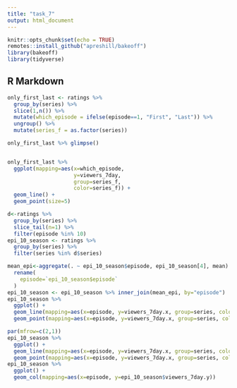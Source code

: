 ```yaml
---
title: "task_7"
output: html_document
---
```


```r
knitr::opts_chunk$set(echo = TRUE)
remotes::install_github("apreshill/bakeoff")
library(bakeoff)
library(tidyverse)
```

## R Markdown

```r
only_first_last <- ratings %>% 
  group_by(series) %>% 
  slice(1,n()) %>% 
  mutate(which_episode = ifelse(episode==1, "First", "Last")) %>% 
  ungroup() %>% 
  mutate(series_f = as.factor(series))

only_first_last %>% glimpse()


only_first_last %>% 
  ggplot(mapping=aes(x=which_episode,
                     y=viewers_7day,
                     group=series_f,
                     color=series_f)) +
  geom_line() +
  geom_point(size=5)
```


```r
d<-ratings %>% 
  group_by(series) %>% 
  slice_tail(n=1) %>% 
  filter(episode %in% 10)
epi_10_season <- ratings %>% 
  group_by(series) %>% 
  filter(series %in% d$series)

mean_epi<-aggregate(. ~ epi_10_season$episode, epi_10_season[4], mean) %>% 
  rename(
    episode=`epi_10_season$episode`
  )
epi_10_season <- epi_10_season %>% inner_join(mean_epi, by="episode")
epi_10_season %>% 
  ggplot() +
  geom_line(mapping=aes(x=episode, y=viewers_7day.x, group=series, color=series)) +
  geom_point(mapping=aes(x=episode, y=viewers_7day.x, group=series, color=series), size=3)
```




```r
par(mfrow=c(2,1))
epi_10_season %>% 
  ggplot() +
  geom_line(mapping=aes(x=episode, y=viewers_7day.x, group=series, color=series)) +
  geom_point(mapping=aes(x=episode, y=viewers_7day.x, group=series, color=series), size=3)
epi_10_season %>% 
  ggplot() +
  geom_col(mapping=aes(x=episode, y=epi_10_season$viewers_7day.y))
```


